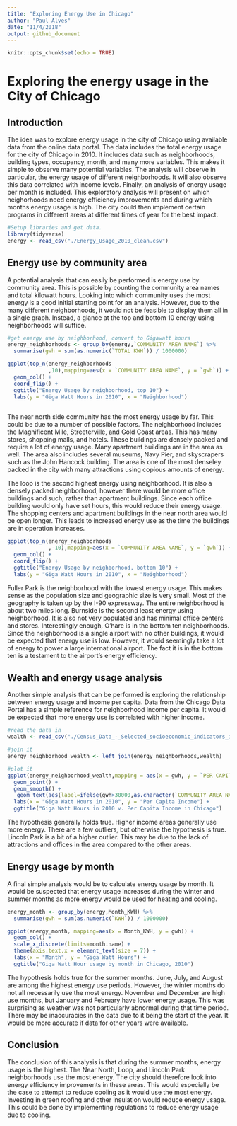 ```yaml
---
title: "Exploring Energy Use in Chicago"
author: "Paul Alves"
date: "11/4/2018"
output: github_document
---
```


```r
knitr::opts_chunk$set(echo = TRUE)
```

# Exploring the energy usage in the City of Chicago
## Introduction

The idea was to explore energy usage in the city of Chicago using available data from the online data portal. The data includes the total energy usage for the city of Chicago in 2010. It includes data such as neighborhoods, building types, occupancy, month, and many more variables. This makes it simple to observe many potential variables. The analysis will observe in particular, the energy usage of different neighborhoods. It will also observe this data correlated with income levels. Finally, an analysis of energy usage per month is included. This exploratory analysis will present on which neighorhoods need energy efficiency improvements and during which months energy usage is high. The city could then implement certain programs in different areas at different times of year for the best impact.

```r
#Setup libraries and get data.
library(tidyverse)
energy <- read_csv("./Energy_Usage_2010_clean.csv")
```

## Energy use by community area

A potential analysis that can easily be performed is energy use by community area.  This is possible by counting the community area names and total kilowatt hours. Looking into which community uses the most energy is a good initial starting point for an analysis. However, due to the many different neighborhoods, it would not be feasible to display them all in a single graph. Instead, a glance at the top and bottom 10 energy using neighborhoods will suffice.
```r
#get energy use by neighborhood, convert to Gigawatt hours
energy_neighborhoods <- group_by(energy,`COMMUNITY AREA NAME`) %>%
  summarise(gwh = sum(as.numeric(`TOTAL KWH`)) / 1000000)

ggplot(top_n(energy_neighborhoods
             ,10),mapping=aes(x = `COMMUNITY AREA NAME`, y = `gwh`)) +
  geom_col() +
  coord_flip() +
  ggtitle("Energy Usage by neighborhood, top 10") +
  labs(y = "Giga Watt Hours in 2010", x = "Neighborhood")
  
```

The near north side community has the most energy usage by far. This could be due to a number of possible factors. The neighborhood includes the Magnificent Mile, Streeterville, and Gold Coast areas. This has many stores, shopping malls, and hotels. These buildings are densely packed and require a lot of energy usage. Many apartment buildings are in the area as well. The area also includes several museums, Navy Pier, and skyscrapers such as the John Hancock building. The area is one of the most denseley packed in the city with many attractions using copious amounts of energy. 

The loop is the second highest energy using neighborhood. It is also a densely packed neighborhood, however there would be more office buildings and such, rather than apartment buildings. Since each office building would only have set hours, this would reduce their energy usage. The shopping centers and apartment buildings in the near north area would be open longer. This leads to increased energy use as the time the buildings are in operation increases.

```r
ggplot(top_n(energy_neighborhoods
             ,-10),mapping=aes(x = `COMMUNITY AREA NAME`, y = `gwh`)) +
  geom_col() +
  coord_flip() +
  ggtitle("Energy Usage by neighborhood, bottom 10") +
  labs(y = "Giga Watt Hours in 2010", x = "Neighborhood")
```

Fuller Park is the neighborhood with the lowest energy usage. This makes sense as the population size and geographic size is very small. Most of the geography is taken up by the I-90 expressway. The entire neighborhood is about two miles long. Burnside is the second least energy using neighborhood. It is also not very populated and has minimal office centers and stores. Interestingly enough, O'hare is in the bottom ten neighborhoods. Since the neighborhood is a single airport with no other buildings, it would be expected that energy use is low. However, it would seemingly take a lot of energy to power a large international airport. The fact it is in the bottom ten is a testament to the airport's energy efficiency. 

## Wealth and energy usage analysis

Another simple analysis that can be performed is exploring the relationship between energy usage and income per capita. Data from the Chicago Data Portal has a simple reference for neighborhood income per capita. It would be expected that more energy use is correlated with higher income.

```r
#read the data in
wealth <- read_csv("./Census_Data_-_Selected_socioeconomic_indicators_in_Chicago__2008___2012.csv")

#join it
energy_neighborhood_wealth <- left_join(energy_neighborhoods,wealth)

#plot it
ggplot(energy_neighborhood_wealth,mapping = aes(x = gwh, y = `PER CAPITA INCOME`)) +
  geom_point() +
  geom_smooth() +
   geom_text(aes(label=ifelse(gwh>30000,as.character(`COMMUNITY AREA NAME`),''))) + 
  labs(x = "Giga Watt Hours in 2010", y = "Per Capita Income") + 
  ggtitle("Giga Watt Hours in 2010 v. Per Capita Income in Chicago")
```

The hypothesis generally holds true. Higher income areas generally use more energy. There are a few outliers, but otherwise the hypothesis is true. Lincoln Park is a bit of a higher outlier. This may be due to the lack of attractions and offices in the area compared to the other areas.

## Energy usage by month

A final simple analysis would be to calculate energy usage by month. It would be suspected that energy usage increases during the winter and summer months as more energy would be used for heating and cooling.

```r
energy_month <- group_by(energy,Month_KWH) %>%
  summarise(gwh = sum(as.numeric(`KWH`)) / 1000000) 

ggplot(energy_month, mapping=aes(x = Month_KWH, y = gwh)) +
  geom_col() +
  scale_x_discrete(limits=month.name) + 
  theme(axis.text.x = element_text(size = 7)) + 
  labs(x = "Month", y = "Giga Watt Hours") + 
  ggtitle("Giga Watt Hour usage by month in Chicago, 2010")
```

The hypothesis holds true for the summer months. June, July, and August are among the highest energy use periods. However, the winter months do not all necessarily use the most energy. November and December are high use months, but January and February have lower energy usage. This was surprising as weather was not particularly abnormal during that time period. There may be inaccuracies in the data due to it being the start of the year. It would be more accurate if data for other years were available.

## Conclusion

The conclusion of this analysis is that during the summer months, energy usage is the highest. The Near North, Loop, and Lincoln Park neighborhoods use the most energy. The city should therefore look into energy efficiency improvements in these areas. This would especially be the case to attempt to reduce cooling as it would use the most energy. Investing in green roofing and other insulation would reduce energy usage. This could be done by implementing regulations to reduce energy usage due to cooling.